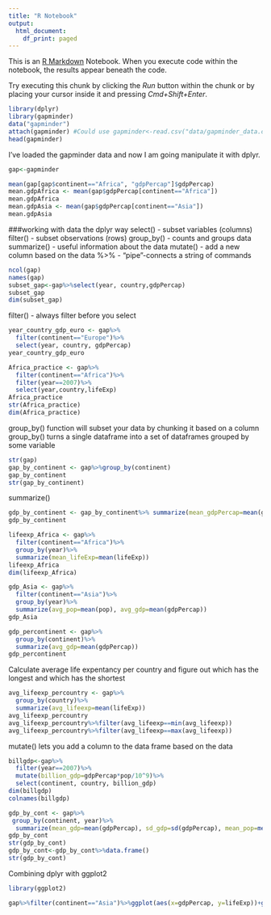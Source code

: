 ```yaml
---
title: "R Notebook"
output:
  html_document:
    df_print: paged
---
```


This is an [R Markdown](http://rmarkdown.rstudio.com) Notebook. When you execute code within the notebook, the results appear beneath the code. 

Try executing this chunk by clicking the *Run* button within the chunk or by placing your cursor inside it and pressing *Cmd+Shift+Enter*. 

```r
library(dplyr)
library(gapminder)
data("gapminder")
attach(gapminder) #Could use gapminder<-read.csv("data/gapminder_data.csv")
head(gapminder)
```
I've loaded the gapminder data and now I am going manipulate it with dplyr.

```r
gap<-gapminder

mean(gap[gap$continent=="Africa", "gdpPercap"]$gdpPercap)
mean.gdpAfrica <- mean(gap$gdpPercap[continent=="Africa"])
mean.gdpAfrica
mean.gdpAsia <- mean(gap$gdpPercap[continent=="Asia"])
mean.gdpAsia
```

###working with data the dplyr way
select() - subset variables (columns)
filter() - subset observations (rows)
group_by() - counts and groups data
summarize() - useful information about the data
mutate() - add a new column based on the data
%>% - "pipe"-connects a string of commands
```r
ncol(gap)
names(gap)
subset_gap<-gap%>%select(year, country,gdpPercap)
subset_gap
dim(subset_gap)
```

filter() - always filter before you select
```r
year_country_gdp_euro <- gap%>%
  filter(continent=="Europe")%>%
  select(year, country, gdpPercap)
year_country_gdp_euro
```

```r
Africa_practice <- gap%>%
  filter(continent=="Africa")%>%
  filter(year==2007)%>%
  select(year,country,lifeExp)
Africa_practice
str(Africa_practice)
dim(Africa_practice)
```

group_by() function will subset your data by chunking it based on a column
group_by() turns a single dataframe into a set of dataframes grouped by some variable
```r
str(gap)
gap_by_continent <- gap%>%group_by(continent)
gap_by_continent
str(gap_by_continent)
```

summarize()
```r
gdp_by_continent <- gap_by_continent%>% summarize(mean_gdpPercap=mean(gdpPercap))
gdp_by_continent

lifeexp_Africa <- gap%>%
  filter(continent=="Africa")%>%
  group_by(year)%>%
  summarize(mean_lifeExp=mean(lifeExp))
lifeexp_Africa 
dim(lifeexp_Africa)

gdp_Asia <- gap%>%
  filter(continent=="Asia")%>%
  group_by(year)%>%
  summarize(avg_pop=mean(pop), avg_gdp=mean(gdpPercap))
gdp_Asia

gdp_percontinent <- gap%>%
  group_by(continent)%>%
  summarize(avg_gdp=mean(gdpPercap))
gdp_percontinent
```

Calculate average life expentancy per country and figure out which has the longest and which has the shortest
```r
avg_lifeexp_percountry <- gap%>%
  group_by(country)%>%
  summarize(avg_lifeexp=mean(lifeExp))
avg_lifeexp_percountry
avg_lifeexp_percountry%>%filter(avg_lifeexp==min(avg_lifeexp))
avg_lifeexp_percountry%>%filter(avg_lifeexp==max(avg_lifeexp))
```

mutate() lets you add a column to the data frame based on the data
```r
billgdp<-gap%>%
  filter(year==2007)%>%
  mutate(billion_gdp=gdpPercap*pop/10^9)%>%
  select(continent, country, billion_gdp)
dim(billgdp)
colnames(billgdp)
```

```r
gdp_by_cont <- gap%>%
 group_by(continent, year)%>%
  summarize(mean_gdp=mean(gdpPercap), sd_gdp=sd(gdpPercap), mean_pop=mean(pop), sample_size=n(), se_gdp=sd_gdp/sqrt(sample_size))
gdp_by_cont
str(gdp_by_cont)
gdp_by_cont<-gdp_by_cont%>%data.frame()
str(gdp_by_cont)
```

Combining dplyr with ggplot2
```r
library(ggplot2)

gap%>%filter(continent=="Asia")%>%ggplot(aes(x=gdpPercap, y=lifeExp))+geom_point()

```